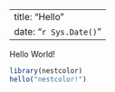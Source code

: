 
---
title: "Hello"
date: "`r Sys.Date()`"
---

Hello World!

```r
library(nestcolor)
hello("nestcolor!")
```

